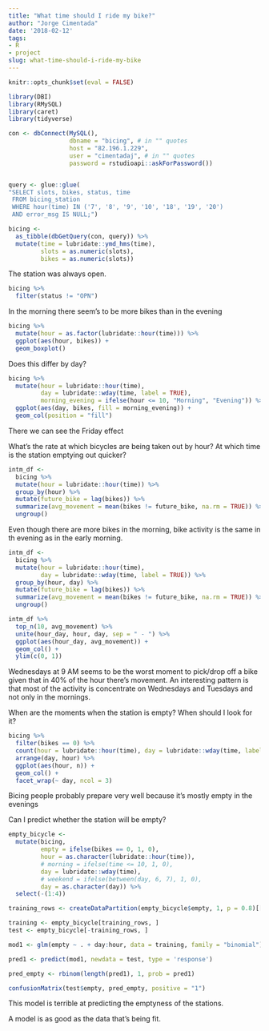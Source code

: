 ```yaml
---
title: "What time should I ride my bike?"
author: "Jorge Cimentada"
date: '2018-02-12'
tags:
- R
- project
slug: what-time-should-i-ride-my-bike
---
```


```r
knitr::opts_chunk$set(eval = FALSE)
```


```r
library(DBI)
library(RMySQL)
library(caret)
library(tidyverse)

con <- dbConnect(MySQL(),
                 dbname = "bicing", # in "" quotes
                 host = "82.196.1.229",
                 user = "cimentadaj", # in "" quotes
                 password = rstudioapi::askForPassword())


query <- glue::glue(
"SELECT slots, bikes, status, time
 FROM bicing_station
 WHERE hour(time) IN ('7', '8', '9', '10', '18', '19', '20')
 AND error_msg IS NULL;")

bicing <-
  as_tibble(dbGetQuery(con, query)) %>%
  mutate(time = lubridate::ymd_hms(time),
         slots = as.numeric(slots),
         bikes = as.numeric(slots))
```


The station was always open.

```r
bicing %>%
  filter(status != "OPN")
```

In the morning there seem's to be more bikes than in the evening
```r
bicing %>%
  mutate(hour = as.factor(lubridate::hour(time))) %>%
  ggplot(aes(hour, bikes)) +
  geom_boxplot()
```

Does this differ by day?

```r
bicing %>%
  mutate(hour = lubridate::hour(time),
         day = lubridate::wday(time, label = TRUE),
         morning_evening = ifelse(hour <= 10, "Morning", "Evening")) %>%
  ggplot(aes(day, bikes, fill = morning_evening)) +
  geom_col(position = "fill")
```

There we can see the Friday effect

What's the rate at which bicycles are being taken out by hour? At which time is the station emptying out quicker?

```r
intm_df <-
  bicing %>%
  mutate(hour = lubridate::hour(time)) %>%
  group_by(hour) %>%
  mutate(future_bike = lag(bikes)) %>%
  summarize(avg_movement = mean(bikes != future_bike, na.rm = TRUE)) %>%
  ungroup()
```

Even though there are more bikes in the morning, bike activity is the same in th evening as in the early morning.

```r
intm_df <-
  bicing %>%
  mutate(hour = lubridate::hour(time),
         day = lubridate::wday(time, label = TRUE)) %>%
  group_by(hour, day) %>%
  mutate(future_bike = lag(bikes)) %>%
  summarize(avg_movement = mean(bikes != future_bike, na.rm = TRUE)) %>%
  ungroup()

intm_df %>%
  top_n(10, avg_movement) %>%
  unite(hour_day, hour, day, sep = " - ") %>%
  ggplot(aes(hour_day, avg_movement)) +
  geom_col() +
  ylim(c(0, 1))

```
Wednesdays at 9 AM seems to be the worst moment to pick/drop off a bike given that in 40% of the hour there's movement. An interesting pattern is that most of the activity is concentrate on Wednesdays and Tuesdays and not only in the mornings.

When are the moments when the station is empty? When should I look for it?

```r
bicing %>%
  filter(bikes == 0) %>%
  count(hour = lubridate::hour(time), day = lubridate::wday(time, label = TRUE)) %>%
  arrange(day, hour) %>%
  ggplot(aes(hour, n)) +
  geom_col() +
  facet_wrap(~ day, ncol = 3)
```

Bicing people probably prepare very well because it's mostly empty in the evenings

Can I predict whether the station will be empty?

```r
empty_bicycle <-
  mutate(bicing,
         empty = ifelse(bikes == 0, 1, 0),
         hour = as.character(lubridate::hour(time)),
         # morning = ifelse(time <= 10, 1, 0),
         day = lubridate::wday(time),
         # weekend = ifelse(between(day, 6, 7), 1, 0),
         day = as.character(day)) %>%
  select(-(1:4))

training_rows <- createDataPartition(empty_bicycle$empty, 1, p = 0.8)[[1]]

training <- empty_bicycle[training_rows, ]
test <- empty_bicycle[-training_rows, ]

mod1 <- glm(empty ~ . + day:hour, data = training, family = "binomial")

pred1 <- predict(mod1, newdata = test, type = 'response')

pred_empty <- rbinom(length(pred1), 1, prob = pred1)

confusionMatrix(test$empty, pred_empty, positive = "1")
```

This model is terrible at predicting the emptyness of the stations.

A model is as good as the data that's being fit.
